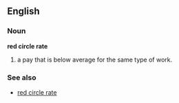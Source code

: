 ==English==

===Noun===
'''red circle rate'''
# a pay that is below average for the same type of work.

===See also===
*[[red circle rate]]